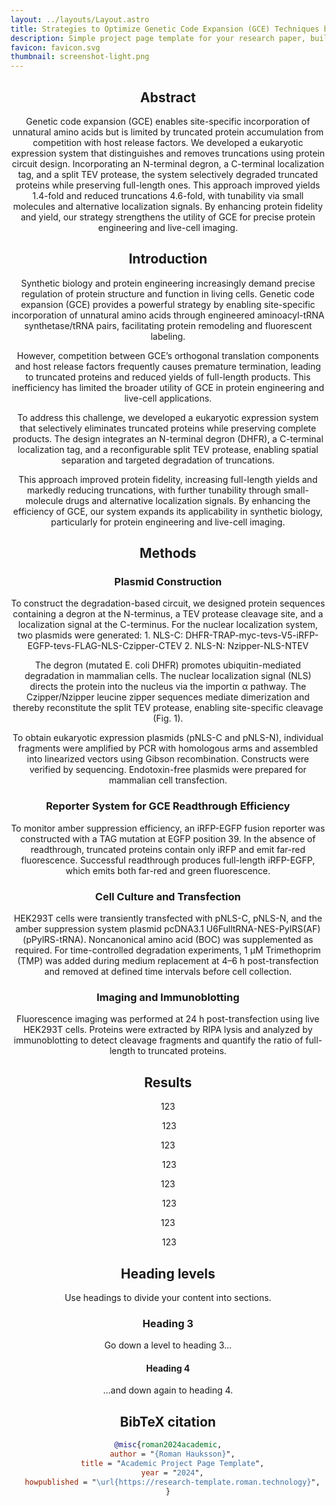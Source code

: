```yaml
---
layout: ../layouts/Layout.astro
title: Strategies to Optimize Genetic Code Expansion (GCE) Techniques by Reducing Truncated Protein Production
description: Simple project page template for your research paper, built with Astro and Tailwind CSS
favicon: favicon.svg
thumbnail: screenshot-light.png
---
```







<Header
  title={frontmatter.title}
  authors={[
    {
      name: "Yixin Chen",
      institution: "Wuhan University",
    },
    {
      name: "Linlin Li",
      url: "https://linlinbio.github.io",
      institution: "Wuhan University",
    },
    {
      name: "Miao Yu",
      institution: "Wuhan University",
      notes: ["*"],
    },
  ]}
  conference="Sep 2024 – Jun 2025"
  />


<HighlightedSection class="text-justify">

## Abstract

<section class="text-justify">
  Genetic code expansion (GCE) enables site-specific incorporation of unnatural amino acids but is limited by truncated protein accumulation from competition with host release factors. We developed a eukaryotic expression system that distinguishes and removes truncations using protein circuit design. Incorporating an N-terminal degron, a C-terminal localization tag, and a split TEV protease, the system selectively degraded truncated proteins while preserving full-length ones. This approach improved yields 1.4-fold and reduced truncations 4.6-fold, with tunability via small molecules and alternative localization signals. By enhancing protein fidelity and yield, our strategy strengthens the utility of GCE for precise protein engineering and live-cell imaging.
</section>

</HighlightedSection>


## Introduction

<section class="text-justify space-y-4">
  <p>
    Synthetic biology and protein engineering increasingly demand precise regulation of protein structure and function in living cells. Genetic code expansion (GCE) provides a powerful strategy by enabling site-specific incorporation of unnatural amino acids through engineered aminoacyl-tRNA synthetase/tRNA pairs, facilitating protein remodeling and fluorescent labeling.
  </p>
  <p>
    However, competition between GCE’s orthogonal translation components and host release factors frequently causes premature termination, leading to truncated proteins and reduced yields of full-length products. This inefficiency has limited the broader utility of GCE in protein engineering and live-cell applications.
  </p>
  <p>
    To address this challenge, we developed a eukaryotic expression system that selectively eliminates truncated proteins while preserving complete products. The design integrates an N-terminal degron (DHFR), a C-terminal localization tag, and a reconfigurable split TEV protease, enabling spatial separation and targeted degradation of truncations.
  </p>
  <p>
    This approach improved protein fidelity, increasing full-length yields and markedly reducing truncations, with further tunability through small-molecule drugs and alternative localization signals. By enhancing the efficiency of GCE, our system expands its applicability in synthetic biology, particularly for protein engineering and live-cell imaging.
  </p>
</section>

## Methods
### Plasmid Construction
<section class="text-justify">
  <p>
    To construct the degradation-based circuit, we designed protein sequences containing a degron at the N-terminus, a TEV protease cleavage site, and a localization signal at the C-terminus. For the nuclear localization system, two plasmids were generated:
    1. NLS-C: DHFR-TRAP-myc-tevs-V5-iRFP-EGFP-tevs-FLAG-NLS-Czipper-CTEV
    2. NLS-N: Nzipper-NLS-NTEV
  </p>
  <p>
    The degron (mutated E. coli DHFR) promotes ubiquitin-mediated degradation in mammalian cells. The nuclear localization signal (NLS) directs the protein into the nucleus via the importin α pathway. The Czipper/Nzipper leucine zipper sequences mediate dimerization and thereby reconstitute the split TEV protease, enabling site-specific cleavage (Fig. 1).
  </p>
  <p>
    To obtain eukaryotic expression plasmids (pNLS-C and pNLS-N), individual fragments were amplified by PCR with homologous arms and assembled into linearized vectors using Gibson recombination. Constructs were verified by sequencing. Endotoxin-free plasmids were prepared for mammalian cell transfection.
  </p>
</section>

### Reporter System for GCE Readthrough Efficiency

<section class="text-justify">
  To monitor amber suppression efficiency, an iRFP-EGFP fusion reporter was constructed with a TAG mutation at EGFP position 39. In the absence of readthrough, truncated proteins contain only iRFP and emit far-red fluorescence. Successful readthrough produces full-length iRFP-EGFP, which emits both far-red and green fluorescence.
</section>

### Cell Culture and Transfection

<section class="text-justify">
HEK293T cells were transiently transfected with pNLS-C, pNLS-N, and the amber suppression system plasmid pcDNA3.1 U6FulltRNA-NES-PylRS(AF) (pPylRS-tRNA). Noncanonical amino acid (BOC) was supplemented as required. For time-controlled degradation experiments, 1 μM Trimethoprim (TMP) was added during medium replacement at 4–6 h post-transfection and removed at defined time intervals before cell collection.
</section>

### Imaging and Immunoblotting

<section class="text-justify">
Fluorescence imaging was performed at 24 h post-transfection using live HEK293T cells. Proteins were extracted by RIPA lysis and analyzed by immunoblotting to detect cleavage fragments and quantify the ratio of full-length to truncated proteins.
</section>

## Results

<section class="text-justify">
  123
</section>

<Figure>
  <Image slot="figure" source={fig1} altText="123" />
  <span slot="caption">123</span>
</Figure>

<section class="text-justify">
  123
</section>

<Figure>
  <Image slot="figure" source={fig2} altText="123" />
  <span slot="caption">123</span>
</Figure>

<section class="text-justify">
  123
</section>

<Figure>
  <Image slot="figure" source={fig3} altText="123" />
  <span slot="caption">123</span>
</Figure>

<section class="text-justify">
  123
</section>

<Figure>
  <Image slot="figure" source={fig4} altText="123" />
  <span slot="caption">123</span>
</Figure>

## Heading levels

Use headings to divide your content into sections.

### Heading 3

Go down a level to heading 3...

#### Heading 4

...and down again to heading 4.

## BibTeX citation

```bibtex
@misc{roman2024academic,
  author = "{Roman Hauksson}",
  title = "Academic Project Page Template",
  year = "2024",
  howpublished = "\url{https://research-template.roman.technology}",
}
```